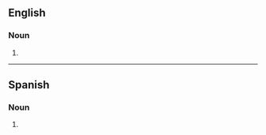 ==English==

===Noun===
{{head|en|noun form}}

# {{plural of|outfielder|lang=en}}

----

==Spanish==

===Noun===
{{head|es|noun form}}

# {{plural of|outfielder|lang=es}}